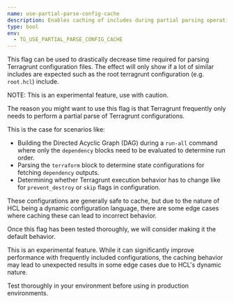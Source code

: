 ```yaml
---
name: use-partial-parse-config-cache
description: Enables caching of includes during partial parsing operations. Will also be used for the --iam-role option if provided.
type: bool
env:
  - TG_USE_PARTIAL_PARSE_CONFIG_CACHE
---
```



This flag can be used to drastically decrease time required for parsing Terragrunt configuration files. The effect will only show if a lot of similar includes are expected such as the root terragrunt configuration (e.g. `root.hcl`) include.

NOTE: This is an experimental feature, use with caution.

The reason you might want to use this flag is that Terragrunt frequently only needs to perform a partial parse of Terragrunt configurations.

This is the case for scenarios like:

- Building the Directed Acyclic Graph (DAG) during a `run-all` command where only the `dependency` blocks need to be evaluated to determine run order.
- Parsing the `terraform` block to determine state configurations for fetching `dependency` outputs.
- Determining whether Terragrunt execution behavior has to change like for `prevent_destroy` or `skip` flags in configuration.

These configurations are generally safe to cache, but due to the nature of HCL being a dynamic configuration language, there are some edge cases where caching these can lead to incorrect behavior.

Once this flag has been tested thoroughly, we will consider making it the default behavior.

<Aside type="caution">
This is an experimental feature. While it can significantly improve performance with frequently included configurations, the caching behavior may lead to unexpected results in some edge cases due to HCL's dynamic nature.

Test thoroughly in your environment before using in production environments.
</Aside>
